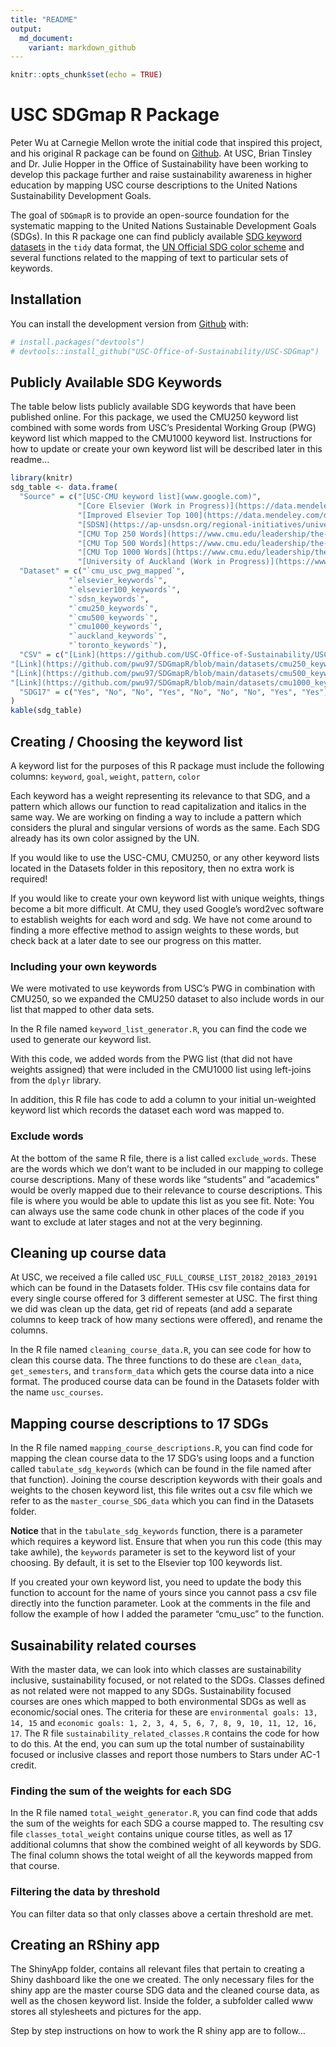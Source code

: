 ```yaml
---
title: "README"
output:
  md_document:
    variant: markdown_github
---
```


```r
knitr::opts_chunk$set(echo = TRUE)
```


# USC SDGmap R Package

Peter Wu at Carnegie Mellon wrote the initial code that inspired this project, and his original R package can be found on [Github](https://github.com/pwu97/SDGmapR). 
At USC, Brian Tinsley and Dr. Julie Hopper in the Office of Sustainability have been working to develop this package further and raise sustainability awareness in higher education by mapping USC course descriptions to the United Nations Sustainability Development Goals.

The goal of `SDGmapR` is to provide an open-source foundation for the systematic mapping
to the United Nations Sustainable Development Goals (SDGs). In this R package one can find publicly available [SDG keyword datasets](https://github.com/USC-Office-of-Sustainability/USC-SDGmap/tree/main/Keyword%20Lists) in the `tidy` data format, the [UN Official SDG color scheme](https://www.un.org/sustainabledevelopment/wp-content/uploads/2019/01/SDG_Guidelines_AUG_2019_Final.pdf) and several functions related to the mapping of text to particular sets of keywords.

## Installation

You can install the development version from [Github](https://github.com/USC-Office-of-Sustainability/USC-SDGmap) with:

```r
# install.packages("devtools")
# devtools::install_github("USC-Office-of-Sustainability/USC-SDGmap")
```

## Publicly Available SDG Keywords

The table below lists publicly available SDG keywords that have been published online. For this package, we used the CMU250 keyword list combined with some words from USC's Presidental Working Group (PWG) keyword list which mapped to the CMU1000 keyword list. Instructions for how to update or create your own keyword list will be described later in this readme... 
<!-- add a link here -->

```r
library(knitr)
sdg_table <- data.frame(
  "Source" = c("[USC-CMU keyword list](www.google.com)", 
               "[Core Elsevier (Work in Progress)](https://data.mendeley.com/datasets/87txkw7khs/1)", 
               "[Improved Elsevier Top 100](https://data.mendeley.com/datasets/9sxdykm8s4/2)", 
               "[SDSN](https://ap-unsdsn.org/regional-initiatives/universities-sdgs/)", 
               "[CMU Top 250 Words](https://www.cmu.edu/leadership/the-provost/provost-priorities/sustainability-initiative/sdg-definitions.html)",
               "[CMU Top 500 Words](https://www.cmu.edu/leadership/the-provost/provost-priorities/sustainability-initiative/sdg-definitions.html)",
               "[CMU Top 1000 Words](https://www.cmu.edu/leadership/the-provost/provost-priorities/sustainability-initiative/sdg-definitions.html)",
               "[University of Auckland (Work in Progress)](https://www.sdgmapping.auckland.ac.nz/)", "[University of Toronto (Work in Progress)](https://data.utoronto.ca/sustainable-development-goals-sdg-report/sdg-report-appendix/)"),
  "Dataset" = c("`cmu_usc_pwg_mapped`",
             "`elsevier_keywords`",
             "`elsevier100_keywords`",
             "`sdsn_keywords`",
             "`cmu250_keywords`",
             "`cmu500_keywords`",
             "`cmu1000_keywords`",
             "`auckland_keywords`",
             "`toronto_keywords`"),
  "CSV" = c("[Link](https://github.com/USC-Office-of-Sustainability/USC-SDGmap/blob/main/Datasets/cmu_usc_pwg_mapped.csv)", "[Link](https://github.com/pwu97/SDGmapR/blob/main/datasets/elsevier_keywords_cleaned.csv)", "[Link](https://github.com/pwu97/SDGmapR/blob/main/datasets/elsevier100_keywords_cleaned.csv)", "[Link](https://github.com/pwu97/SDGmapR/blob/main/datasets/sdsn_keywords_cleaned.csv)", 
"[Link](https://github.com/pwu97/SDGmapR/blob/main/datasets/cmu250_keywords_cleaned.csv)",
"[Link](https://github.com/pwu97/SDGmapR/blob/main/datasets/cmu500_keywords_cleaned.csv)",
"[Link](https://github.com/pwu97/SDGmapR/blob/main/datasets/cmu1000_keywords_cleaned.csv)", "", ""),
  "SDG17" = c("Yes", "No", "No", "Yes", "No", "No", "No", "Yes", "Yes")
)
kable(sdg_table)

```


## Creating / Choosing the keyword list

A keyword list for the purposes of this R package must include the following columns:
`keyword`, `goal`, `weight`, `pattern`, `color`

Each keyword has a weight representing its relevance to that SDG, and a pattern which allows our function to read capitalization and italics in the same way. We are working on finding a way to include a pattern which considers the plural and singular versions of words as the same. Each SDG already has its own color assigned by the UN.
<!-- pattern doesnt actually do italics or capitalization -->

If you would like to use the USC-CMU, CMU250, or any other keyword lists located in the Datasets folder in this repository, then no extra work is required!
<!-- skip to different section -->

If you would like to create your own keyword list with unique weights, things become a bit more difficult. At CMU, they used Google's word2vec software to establish weights for each word and sdg.
We have not come around to finding a more effective method to assign weights to these words, but check back at a later date to see our progress on this matter.

### Including your own keywords

We were motivated to use keywords from USC's PWG in combination with CMU250, so we expanded the CMU250 dataset to also include words in our list that mapped to other data sets.

In the R file named `keyword_list_generator.R`, you can find the code we used to generate our keyword list.

With this code, we added words from the PWG list (that did not have weights assigned) that were included in the CMU1000 list using left-joins from the `dplyr` library.

In addition, this R file has code to add a column to your initial un-weighted keyword list which records the dataset each word was mapped to.

### Exclude words

At the bottom of the same R file, there is a list called `exclude_words`. These are the words which we don't want to be included in our mapping to college course descriptions. Many of these words like "students" and "academics" would be overly mapped due to their relevance to course descriptions. This file is where you would be able to update this list as you see fit. Note: You can always use the same code chunk in other places of the code if you want to exclude at later stages and not at the very beginning.


## Cleaning up course data

At USC, we received a file called `USC_FULL_COURSE_LIST_20182_20183_20191` which can be found in the Datasets folder. THis csv file contains data for every single course offered for 3 different semester at USC. The first thing we did was clean up the data, get rid of repeats (and add a separate columns to keep track of how many sections were offered), and rename the columns.

In the R file named `cleaning_course_data.R`, you can see code for how to clean this course data. The three functions to do these are `clean_data`, `get_semesters`, and `transform_data` which gets the course data into a nice format. The produced course data can be found in the Datasets folder with the name `usc_courses`.


## Mapping course descriptions to 17 SDGs

In the R file named `mapping_course_descriptions.R`, you can find code for mapping the clean course data to the 17 SDG's using loops and a function called `tabulate_sdg_keywords` (which can be found in the file named after that function). Joining the course description keywords with their goals and weights to the chosen keyword list, this file writes out a csv file which we refer to as the `master_course_SDG_data` which you can find in the Datasets folder. 

**Notice** that in the `tabulate_sdg_keywords` function, there is a parameter which requires a keyword list. Ensure that when you run this code  (this may take awhile), the `keywords` parameter is set to the keyword list of your choosing. By default, it is set to the Elsevier top 100 keywords list.

If you created your own keyword list, you need to update the body this function to account for the name of yours since you cannot pass a csv file directly into the function parameter. Look at the comments in the file and follow the example of how I added the parameter "cmu_usc" to the function. 


## Susainability related courses
With the master data, we can look into which classes are sustainability inclusive, sustainability focused, or not related to the SDGs. Classes defined as not related were not mapped to any SDGs. Sustainability focused courses are ones which mapped to both environmental SDGs as well as economic/social ones. The criteria for these are `environmental goals: 13, 14, 15` and `economic goals: 1, 2, 3, 4, 5, 6, 7, 8, 9, 10, 11, 12, 16, 17`. The R file `sustainability_related_classes.R` contains the code for how to do this. At the end, you can sum up the total number of sustainability focused or inclusive classes and report those numbers to Stars under AC-1 credit. 
<!-- need to change wording -->


### Finding the sum of the weights for each SDG

In the R file named `total_weight_generator.R`, you can find code that adds the sum of the weights for each SDG a course mapped to. The resulting csv file `classes_total_weight` contains unique course titles, as well as 17 additional columns that show the combined weight of all keywords by SDG. The final column shows the total weight of all the keywords mapped from that course. 


### Filtering the data by threshold

You can filter data so that only classes above a certain threshold are met.
<!-- ask julie about whether you filter the data or the keywords -->


## Creating an RShiny app

The ShinyApp folder, contains all relevant files that pertain to creating a Shiny dashboard like the one we created. The only necessary files for the shiny app are the master course SDG data and the cleaned course data, as well as the chosen keyword list. Inside the folder, a subfolder called www stores all stylesheets and pictures for the app. 
<!-- add link -->

Step by step instructions on how to work the R shiny app are to follow...
<!-- ask julie about this, how much code do i show -->



